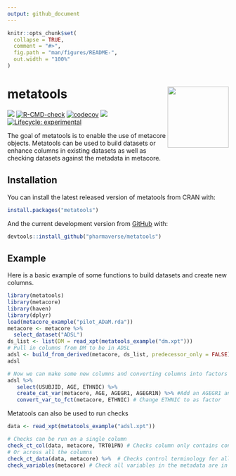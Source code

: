 ```yaml
---
output: github_document
---
```


<!-- README.md is generated from README.Rmd. Please edit that file -->

```r
knitr::opts_chunk$set(
  collapse = TRUE,
  comment = "#>",
  fig.path = "man/figures/README-",
  out.width = "100%"
)
```

# metatools <a href='https://github.com/pharmaverse/metatools'><img src="man/figures/metatools.png" align="right" style="height:139px;"/></a>

<!-- badges: start -->

[<img src="http://pharmaverse.org/shields/metatools.svg"/>](https://pharmaverse.org) [![R-CMD-check](https://github.com/pharmaverse/metatools/workflows/R-CMD-check/badge.svg)](https://github.com/pharmaverse/metatools/actions) [![codecov](https://codecov.io/gh/pharmaverse/metatools/branch/main/graph/badge.svg?token=55N5APFLPA)](https://app.codecov.io/gh/pharmaverse/metatools) [<img src="https://img.shields.io/badge/License-MIT-blue.svg"/>](https://github.com/pharmaverse/metatools/blob/main/LICENSE) [![Lifecycle: experimental](https://img.shields.io/badge/lifecycle-experimental-orange.svg)](https://lifecycle.r-lib.org/articles/stages.html#experimental)

<!-- badges: end -->

The goal of metatools is to enable the use of metacore objects. Metatools can be used to build datasets or enhance columns in existing datasets as well as checking datasets against the metadata in metacore.

## Installation

You can install the latest released version of metatools from CRAN with:

``` r
install.packages("metatools")
```

And the current development version from [GitHub](https://github.com/pharmaverse/metatools) with:

``` r
devtools::install_github("pharmaverse/metatools")
```

## Example

Here is a basic example of some functions to build datasets and create new columns.

```r
library(metatools)
library(metacore)
library(haven)
library(dplyr)
load(metacore_example("pilot_ADaM.rda"))
metacore <- metacore %>%
  select_dataset("ADSL")
ds_list <- list(DM = read_xpt(metatools_example("dm.xpt")))
# Pull in columns from DM to be in ADSL
adsl <- build_from_derived(metacore, ds_list, predecessor_only = FALSE) 
adsl 

# Now we can make some new columns and converting columns into factors
adsl %>%
   select(USUBJID, AGE, ETHNIC) %>% 
   create_cat_var(metacore, AGE, AGEGR1, AGEGR1N) %>% #Add an AGEGR1 and AGEGR1N column
   convert_var_to_fct(metacore, ETHNIC) # Change ETHNIC to as factor 
```

Metatools can also be used to run checks

```r
data <- read_xpt(metatools_example("adsl.xpt"))

# Checks can be run on a single column
check_ct_col(data, metacore, TRT01PN) # Checks column only contains control terminology
# Or across all the columns 
check_ct_data(data, metacore) %>%  # Checks control terminology for all columns 
check_variables(metacore) # Check all variables in the metadata are in the dataset and there aren't any extra columns 

```
